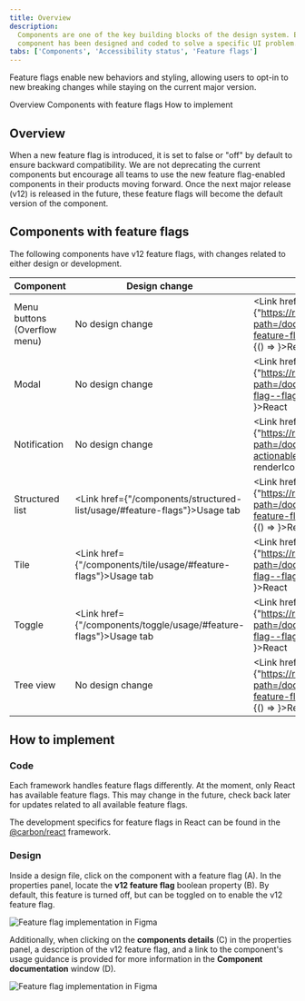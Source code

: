 ```yaml
---
title: Overview
description:
  Components are one of the key building blocks of the design system. Each
  component has been designed and coded to solve a specific UI problem.
tabs: ['Components', 'Accessibility status', 'Feature flags']
---
```



<PageDescription>

Feature flags enable new behaviors and styling, allowing users to opt-in to new
breaking changes while staying on the current major version.

</PageDescription>

<AnchorLinks>

<AnchorLink>Overview</AnchorLink>
<AnchorLink>Components with feature flags</AnchorLink>
<AnchorLink>How to implement</AnchorLink>

</AnchorLinks>

## Overview

When a new feature flag is introduced, it is set to false or "off" by default to
ensure backward compatibility. We are not deprecating the current components but
encourage all teams to use the new feature flag-enabled components in their
products moving forward. Once the next major release (v12) is released in the
future, these feature flags will become the default version of the component.

## Components with feature flags

The following components have v12 feature flags, with changes related to either
design or development.

| Component                    | Design change                                                                    | Code change                                                                                                                                                                                   |
| ---------------------------- | -------------------------------------------------------------------------------- | --------------------------------------------------------------------------------------------------------------------------------------------------------------------------------------------- |
| Menu buttons (Overflow menu) | No design change                                                                 | <Link href={"https://react.carbondesignsystem.com/?path=/docs/components-overflowmenu-feature-flag--flag-details"} renderIcon={() => <Launch aria-label="Launch" />}>React</Link>             |
| Modal                        | No design change                                                                 | <Link href={"https://react.carbondesignsystem.com/?path=/docs/components-modal-feature-flag--flag-details"} renderIcon={() => <Launch aria-label="Launch" />}>React</Link>                    |
| Notification                 | No design change                                                                 | <Link href={"https://react.carbondesignsystem.com/?path=/docs/components-notifications-actionable-feature-flag--flag-details"} renderIcon={() => <Launch aria-label="Launch" />}>React</Link> |
| Structured list              | <Link href={"/components/structured-list/usage/#feature-flags"}>Usage tab</Link> | <Link href={"https://react.carbondesignsystem.com/?path=/docs/components-structuredlist-feature-flag--flag-details"} renderIcon={() => <Launch aria-label="Launch" />}>React</Link>           |
| Tile                         | <Link href={"/components/tile/usage/#feature-flags"}>Usage tab</Link>            | <Link href={"https://react.carbondesignsystem.com/?path=/docs/components-tile-feature-flag--flag-details"} renderIcon={() => <Launch aria-label="Launch" />}>React</Link>                     |
| Toggle                       | <Link href={"/components/toggle/usage/#feature-flags"}>Usage tab</Link>          | <Link href={"https://react.carbondesignsystem.com/?path=/docs/components-toggle-feature-flag--flag-details"} renderIcon={() => <Launch aria-label="Launch" />}>React</Link>                   |
| Tree view                    | No design change                                                                 | <Link href={"https://react.carbondesignsystem.com/?path=/docs/components-treeview-feature-flag--flag-details"} renderIcon={() => <Launch aria-label="Launch" />}>React</Link>                 |

## How to implement

### Code

Each framework handles feature flags differently. At the moment, only React has
available feature flags. This may change in the future, check back later for
updates related to all available feature flags.

<Title>React</Title>

The development specifics for feature flags in React can be found in the
[@carbon/react](https://react.carbondesignsystem.com/?path=/docs/getting-started-feature-flags--overview)
framework.

### Design

Inside a design file, click on the component with a feature flag (A). In the
properties panel, locate the **v12 feature flag** boolean property (B). By
default, this feature is turned off, but can be toggled on to enable the v12
feature flag.

<Row>
<Column colLg={8}>

![Feature flag implementation in Figma](images/feature-flag-implementation-1.png)

</Column>
</Row>

Additionally, when clicking on the **components details** (C) in the properties
panel, a description of the v12 feature flag, and a link to the component's
usage guidance is provided for more information in the **Component
documentation** window (D).

<Row>
<Column colLg={8}>

![Feature flag implementation in Figma](images/feature-flag-implementation-2.png)

</Column>
</Row>
